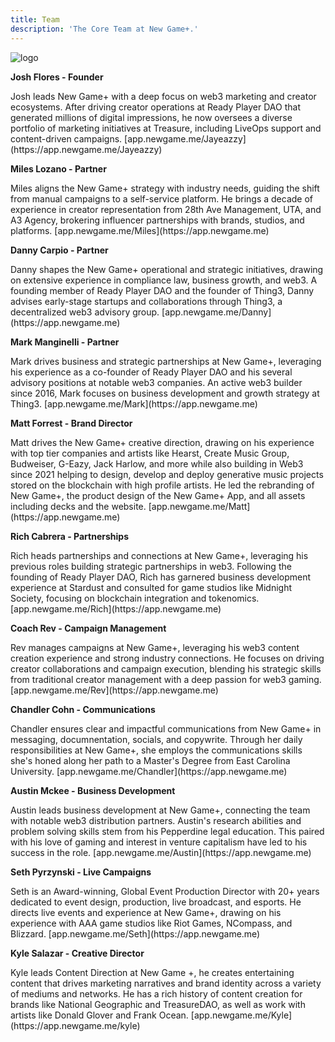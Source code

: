 ```yaml
---
title: Team
description: 'The Core Team at New Game+.'
---
```


<img alt="logo" classname="block" src="/images/logomark-splash.svg" />

**Josh Flores - Founder**

<Expandable title="Bio">
  Josh leads New Game+ with a deep focus on web3 marketing and creator ecosystems. After driving creator operations at Ready Player DAO that generated millions of digital impressions, he now oversees a diverse portfolio of marketing initiatives at Treasure, including LiveOps support and content-driven campaigns.

  <ResponseField name="New Game+ Profile:">
    [app.newgame.me/Jayeazzy](https://app.newgame.me/Jayeazzy)
  </ResponseField>
</Expandable>

**Miles Lozano - Partner**

<Expandable title="Bio">
  Miles aligns the New Game+ strategy with industry needs, guiding the shift from manual campaigns to a self-service platform. He brings a decade of experience in creator representation from 28th Ave Management, UTA, and A3 Agency, brokering influencer partnerships with brands, studios, and platforms.

  <ResponseField name="New Game+ Profile:">
    [app.newgame.me/Miles](https://app.newgame.me)
  </ResponseField>
</Expandable>

**Danny Carpio - Partner**

<Expandable title="Bio">
  Danny shapes the New Game+ operational and strategic initiatives, drawing on extensive experience in compliance law, business growth, and web3. A founding member of Ready Player DAO and the founder of Thing3, Danny advises early-stage startups and collaborations through Thing3, a decentralized web3 advisory group.

  <ResponseField name="New Game+ Profile:">
    [app.newgame.me/Danny](https://app.newgame.me)
  </ResponseField>
</Expandable>

**Mark Manginelli - Partner**

<Expandable title="Bio">
  Mark drives business and strategic partnerships at New Game+, leveraging his experience as a co-founder of Ready Player DAO and his several advisory positions at notable web3 companies. An active web3 builder since 2016, Mark focuses on business development and growth strategy at Thing3.

  <ResponseField name="New Game+ Profile:">
    [app.newgame.me/Mark](https://app.newgame.me)
  </ResponseField>
</Expandable>

**Matt Forrest - Brand Director**

<Expandable title="Bio">
  Matt drives the New Game+ creative direction, drawing on his experience with top tier companies and artists like Hearst, Create Music Group, Budweiser, G-Eazy, Jack Harlow, and more while also building in Web3 since 2021 helping to design, develop and deploy generative music projects stored on the blockchain with high profile artists. He led the rebranding of New Game+, the product design of the New Game+ App, and all assets including decks and the website.

  <ResponseField name="New Game+ Profile:">
    [app.newgame.me/Matt](https://app.newgame.me)
  </ResponseField>
</Expandable>

**Rich Cabrera - Partnerships**

<Expandable title="Bio">
  Rich heads partnerships and connections at New Game+, leveraging his previous roles building strategic partnerships in web3. Following the founding of Ready Player DAO, Rich has garnered business development experience at Stardust and consulted for game studios like Midnight Society, focusing on blockchain integration and tokenomics.

  <ResponseField name="New Game+ Profile:">
    [app.newgame.me/Rich](https://app.newgame.me)
  </ResponseField>
</Expandable>

**Coach Rev - Campaign Management**

<Expandable title="Bio">
  Rev manages campaigns at New Game+, leveraging his web3 content creation experience and strong industry connections. He focuses on driving creator collaborations and campaign execution, blending his strategic skills from traditional creator management with a deep passion for web3 gaming.

  <ResponseField name="New Game+ Profile:">
    [app.newgame.me/Rev](https://app.newgame.me)
  </ResponseField>
</Expandable>

**Chandler Cohn - Communications**

<Expandable title="Bio">
  Chandler ensures clear and impactful communications from New Game+ in messaging, documnentation, socials, and copywrite. Through her daily responsibilities at New Game+, she employs the communications skills she's honed along her path to a Master's Degree from East Carolina University.

  <ResponseField name="New Game+ Profile:">
    [app.newgame.me/Chandler](https://app.newgame.me)
  </ResponseField>
</Expandable>

**Austin Mckee - Business Development**

<Expandable title="Bio">
  Austin leads business development at New Game+, connecting the team with notable web3 distribution partners. Austin's research abilities and problem solving skills stem from his Pepperdine legal education. This paired with his love of gaming and interest in venture capitalism have led to his success in the role.

  <ResponseField name="New Game+ Profile:">
    [app.newgame.me/Austin](https://app.newgame.me)
  </ResponseField>
</Expandable>

**Seth Pyrzynski - Live Campaigns**

<Expandable title="Bio">
  Seth is an Award-winning, Global Event Production Director with 20+ years dedicated to event design, production, live broadcast, and esports. He directs live events and experience at New Game+, drawing on his experience with AAA game studios like Riot Games, NCompass, and Blizzard.

  <ResponseField name="New Game+ Profile:">
    [app.newgame.me/Seth](https://app.newgame.me)
  </ResponseField>
</Expandable>

**Kyle Salazar - Creative Director**

<Expandable title="Bio">
  Kyle leads Content Direction at New Game +, he creates entertaining content that drives marketing narratives and brand identity across a variety of mediums and networks. He has a rich history of content creation for brands like National Geographic and TreasureDAO, as well as work with artists like Donald Glover and Frank Ocean.

  <ResponseField name="New Game+ Profile:">
    [app.newgame.me/Kyle](https://app.newgame.me/kyle)
  </ResponseField>
</Expandable>